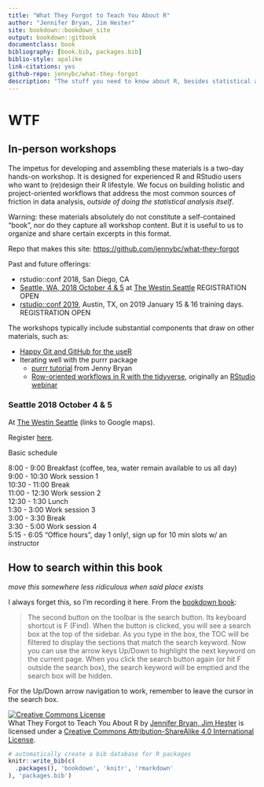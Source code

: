```yaml
--- 
title: "What They Forgot to Teach You About R"
author: "Jennifer Bryan, Jim Hester"
site: bookdown::bookdown_site
output: bookdown::gitbook
documentclass: book
bibliography: [book.bib, packages.bib]
biblio-style: apalike
link-citations: yes
github-repo: jennybc/what-they-forgot
description: "The stuff you need to know about R, besides statistical analysis."
---
```


# WTF {-}

## In-person workshops

The impetus for developing and assembling these materials is a two-day hands-on workshop. It is designed for experienced R and RStudio users who want to (re)design their R lifestyle. We focus on building holistic and project-oriented workflows that address the most common sources of friction in data analysis, *outside of doing the statistical analysis itself*.

Warning: these materials absolutely do not constitute a self-contained "book", nor do they capture all workshop content. But it is useful to us to organize and share certain excerpts in this format.

Repo that makes this site: <https://github.com/jennybc/what-they-forgot>

Past and future offerings:

  * rstudio::conf 2018, San Diego, CA
  * [Seattle, WA, 2018 October 4 & 5](https://www.rstudio.com/workshops/what-they-forgot-to-teach-you-about-r/) at [The Westin Seattle](https://goo.gl/maps/3KSpPzZjWR92) REGISTRATION OPEN
  * [rstudio::conf 2019](https://www.rstudio.com/conference/), Austin, TX, on  2019 January 15 & 16 training days.  REGISTRATION OPEN
    
The workshops typically include substantial components that draw on other materials, such as:

  * [Happy Git and GitHub for the useR](http://happygitwithr.com)
  * Iterating well with the purrr package
    - [purrr tutorial](https://jennybc.github.io/purrr-tutorial/) from Jenny Bryan
    - [Row-oriented workflows in R with the tidyverse](https://github.com/jennybc/row-oriented-workflows#readme), originally an [RStudio webinar](https://resources.rstudio.com/webinars)

### Seattle 2018 October 4 & 5

At [The Westin Seattle](https://goo.gl/maps/3KSpPzZjWR92) (links to Google maps).

Register [here](https://www.rstudio.com/workshops/what-they-forgot-to-teach-you-about-r/).

Basic schedule

8:00 - 9:00 Breakfast (coffee, tea, water remain available to us all day)  
9:00 - 10:30 Work session 1  
10:30 - 11:00 Break  
11:00 - 12:30 Work session 2  
12:30 - 1:30 Lunch  
1:30 - 3:00 Work session 3  
3:00 - 3:30 Break  
3:30 - 5:00 Work session 4  
5:15 - 6:05 "Office hours", day 1 only!, sign up for 10 min slots w/ an instructor

## How to search within this book {#search}

*move this somewhere less ridiculous when said place exists*

I always forget this, so I'm recording it here. From the [bookdown book](https://bookdown.org/yihui/bookdown/html.html):

> The second button on the toolbar is the search button. Its keyboard shortcut is F (Find). When the button is clicked, you will see a search box at the top of the sidebar. As you type in the box, the TOC will be filtered to display the sections that match the search keyword. Now you can use the arrow keys Up/Down to highlight the next keyword on the current page. When you click the search button again (or hit F outside the search box), the search keyword will be emptied and the search box will be hidden.

For the Up/Down arrow navigation to work, remember to leave the cursor in the search box.

<a rel="license" href="http://creativecommons.org/licenses/by-sa/4.0/"><img alt="Creative Commons License" style="border-width:0" src="https://i.creativecommons.org/l/by-sa/4.0/88x31.png" /></a><br /><span xmlns:dct="http://purl.org/dc/terms/" property="dct:title">What They Forgot to Teach You About R</span> by <a xmlns:cc="http://creativecommons.org/ns#" href="https://github.com/jennybc/what-they-forgot" property="cc:attributionName" rel="cc:attributionURL">Jennifer Bryan, Jim Hester</a> is licensed under a <a rel="license" href="http://creativecommons.org/licenses/by-sa/4.0/">Creative Commons Attribution-ShareAlike 4.0 International License</a>.

```r
# automatically create a bib database for R packages
knitr::write_bib(c(
  .packages(), 'bookdown', 'knitr', 'rmarkdown'
), 'packages.bib')
```
